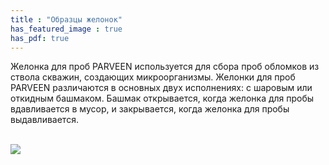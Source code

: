 ```yaml
---
title : "Образцы желонок"
has_featured_image : true
has_pdf: true
---
```


Желонка для проб PARVEEN используется для сбора проб обломков из ствола скважин, создающих микроорганизмы. Желонки для проб PARVEEN различаются в основных двух исполнениях: с шаровым или откидным башмаком. Башмак открывается, когда желонка для пробы вдавливается в мусор, и закрывается, когда желонка для пробы выдавливается.

<br />
<Image src={image} />
